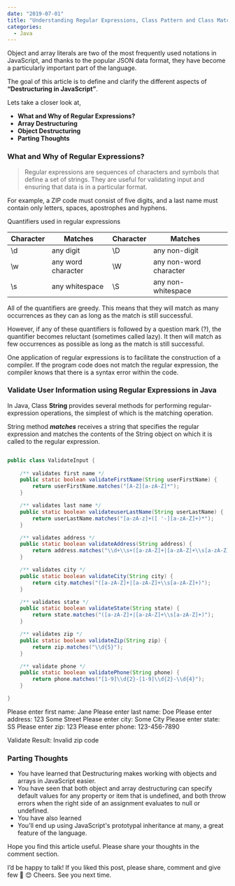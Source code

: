 ```yaml
---
date: "2019-07-01"
title: "Understanding Regular Expressions, Class Pattern and Class Matcher in Java"
categories:
  - Java
---
```


Object and array literals are two of the most frequently used notations in JavaScript, and thanks to the popular JSON data format, they have become a particularly
important part of the language.

The goal of this article is to define and clarify the different aspects of **“Destructuring in JavaScript”**.

Lets take a closer look at,
  - **What and Why of Regular Expressions?**
  - **Array Destructuring**
  - **Object Destructuring**
  - **Parting Thoughts**

### What and Why of Regular Expressions?

> Regular expressions are sequences of characters and symbols that define a set of strings. They are useful for validating input and ensuring that data is in a particular format.

For example, a ZIP code must consist of five digits, and a last name must contain only letters, spaces, apostrophes and hyphens.

Quantifiers used in regular expressions


| Character | Matches            | Character | Matches                |   |
|-----------|--------------------|-----------|------------------------|---|
| \d        | any digit          | \D        | any non-digit          |   |
| \w        | any word character | \W        | any non-word character |   |
| \s        | any whitespace     | \S        | any non-whitespace     |   |


All of the quantifiers are greedy. This means that they will match as many occurrences as they can as long as the match is still successful.

However, if any of these quantifiers is followed by a question mark (?), the quantifier becomes reluctant (sometimes called lazy). It then will match as few occurrences as possible as long as the match is still successful. 

One application of regular expressions is to facilitate the construction of a compiler. If the program code does not match the regular expression, the compiler knows that there is a syntax error within the code.


### Validate User Information using Regular Expressions in Java


In Java, Class **String** provides several methods for performing regular-expression operations, the simplest of which is the matching operation. 

String method **_matches_** receives a string that specifies the regular expression and matches the contents of the String object on which it is called to the regular expression.

```java

public class ValidateInput {
	
	/** validates first name */
	public static boolean validateFirstName(String userFirstName) {
		return userFirstName.matches("[A-Z][a-zA-Z]*");
	}

	/** validates last name */
	public static boolean validateuserLastName(String userLastName) {
		return userLastName.matches("[a-zA-z]+([ '-][a-zA-Z]+)*");
	}

	/** validates address */
	public static boolean validateAddress(String address) {
		return address.matches("\\d+\\s+([a-zA-Z]+|[a-zA-Z]+\\s[a-zA-Z]+)");
	}

	/** validates city */
	public static boolean validateCity(String city) {
		return city.matches("([a-zA-Z]+|[a-zA-Z]+\\s[a-zA-Z]+)");
	}

	/** validates state */
	public static boolean validateState(String state) {
		return state.matches("([a-zA-Z]+|[a-zA-Z]+\\s[a-zA-Z]+)");
	}

	/** validates zip */
	public static boolean validateZip(String zip) {
		return zip.matches("\\d{5}");
	}

	/** validate phone */
	public static boolean validatePhone(String phone) {
		return phone.matches("[1-9]\\d{2}-[1-9]\\d{2}-\\d{4}");
	}

}

```


 
Please enter first name:
Jane
Please enter last name:
Doe
Please enter address:
123 Some Street
Please enter city:
Some City
Please enter state:
SS
Please enter zip:
123
Please enter phone:
123-456-7890
 
Validate Result:
Invalid zip code
  
### Parting Thoughts

  - You have learned that Destructuring makes working with objects and arrays in JavaScript easier.
  - You have seen that both object and array destructuring can specify default values for any property or item that is undefined, and both throw errors when the right side of an assignment evaluates to null or undefined.
  - You have also learned 
  - You'll end up using JavaScript's prototypal inheritance at many, a great feature of the language.

Hope you find this article useful. Please share your thoughts in the comment section.

I’d be happy to talk! If you liked this post, please share, comment and give few 👏 😊 Cheers. See you next time.